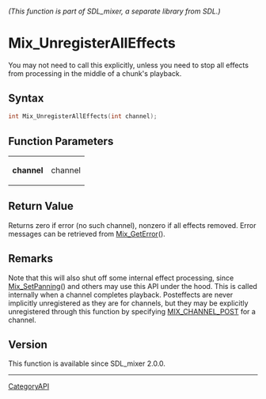 ====== (This function is part of SDL_mixer, a separate library from SDL.) ======
= Mix_UnregisterAllEffects =

You may not need to call this explicitly, unless you need to stop all effects from processing in the middle of a chunk's playback.

== Syntax ==

<syntaxhighlight lang='c'>
int Mix_UnregisterAllEffects(int channel);
</syntaxhighlight>

== Function Parameters ==

{|
|'''channel'''
|channel
|}

== Return Value ==

Returns zero if error (no such channel), nonzero if all effects removed.
Error messages can be retrieved from [[Mix_GetError]]().

== Remarks ==

Note that this will also shut off some internal effect processing, since
[[Mix_SetPanning]]() and others may use this API under the hood. This is
called internally when a channel completes playback. Posteffects are never
implicitly unregistered as they are for channels, but they may be
explicitly unregistered through this function by specifying
[[MIX_CHANNEL_POST]] for a channel.

== Version ==

This function is available since SDL_mixer 2.0.0.

----
[[CategoryAPI]]


